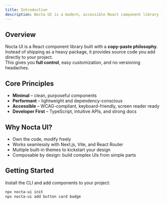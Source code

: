 ```yaml
---
title: Introduction
description: Nocta UI is a modern, accessible React component library focused on simplicity, performance, and developer experience.
---
```


## Overview

Nocta UI is a React component library built with a **copy-paste philosophy**.  
Instead of shipping as a heavy package, it provides source code you add directly to your project.  
This gives you **full control**, easy customization, and no versioning headaches.

## Core Principles

- **Minimal** – clean, purposeful components  
- **Performant** – lightweight and dependency-conscious  
- **Accessible** – WCAG-compliant, keyboard-friendly, screen reader ready  
- **Developer First** – TypeScript, intuitive APIs, and strong docs  

## Why Nocta UI?

- Own the code, modify freely  
- Works seamlessly with Next.js, Vite, and React Router  
- Multiple built-in themes to kickstart your design  
- Composable by design: build complex UIs from simple parts  

## Getting Started

Install the CLI and add components to your project:

```bash lineNumbers title="Terminal"
npx nocta-ui init
npx nocta-ui add button card badge
